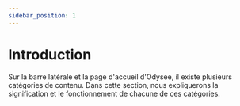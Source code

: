 ---
sidebar_position: 1
---

# Introduction

Sur la barre latérale et la page d'accueil d'Odysee, il existe plusieurs catégories de contenu. Dans cette section, nous expliquerons la signification et le fonctionnement de chacune de ces catégories.

